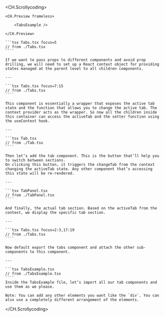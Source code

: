 
<CH.Scrollycoding>

    <CH.Preview frameless>

        <TabsExample />

    </CH.Preview>

    ```tsx Tabs.tsx focus=5
    // from ./Tabs.tsx
    ````

    If we want to pass props to different components and avoid prop drilling, we will need to set up a React context object for providing states managed at the parent level to all children components.

    ---

    ```tsx Tabs.tsx focus=7:15
    // from ./Tabs.tsx
    ````

    This component is essentially a wrapper that exposes the active tab state and the function that allows you to change the active tab. The context provider acts as the wrapper. So now all the children inside this container can access the activeTab and the setter function using the useContext hook.

    ---

    ```tsx Tab.tsx
    // from ./Tab.tsx
    ````

    Then let’s add the tab component. This is the button that’ll help you to switch between sections.
    On clicking this button, it triggers the changeTab from the context changing the activeTab state. Any other component that’s accessing this state will be re-rendered.

    ---

    ```tsx TabPanel.tsx
    // from ./TabPanel.tsx
    ````

    And finally, the actual tab section. Based on the activeTab from the context, we display the specific tab section.

    ---

    ```tsx Tabs.tsx focus=2:3,17:19
    // from ./Tabs.tsx
    ````

    Now default export the tabs component and attach the other sub-components to this component.

    ---

    ```tsx TabsExample.tsx
    // from ./TabsExample.tsx
    ````
    Inside the TabsExample file, let’s import all our tab components and use them as we please.

    Note: You can add any other elements you want like the `div`. You can also use a completely different arrangement of the elements.

</CH.Scrollycoding>

<div style={{ height: 300 }} />
